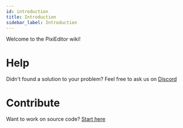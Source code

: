 ```yaml
---
id: introduction
title: Introduction
sidebar_label: Introduction
---
```

Welcome to the PixiEditor wiki!

# Help

Didn't found a solution to your problem? Feel free to ask us on [Discord](https://discord.com/invite/qSRMYmq)

# Contribute

Want to work on source code? [Start here](https://github.com/PixiEditor/PixiEditor/wiki/Start-here)

